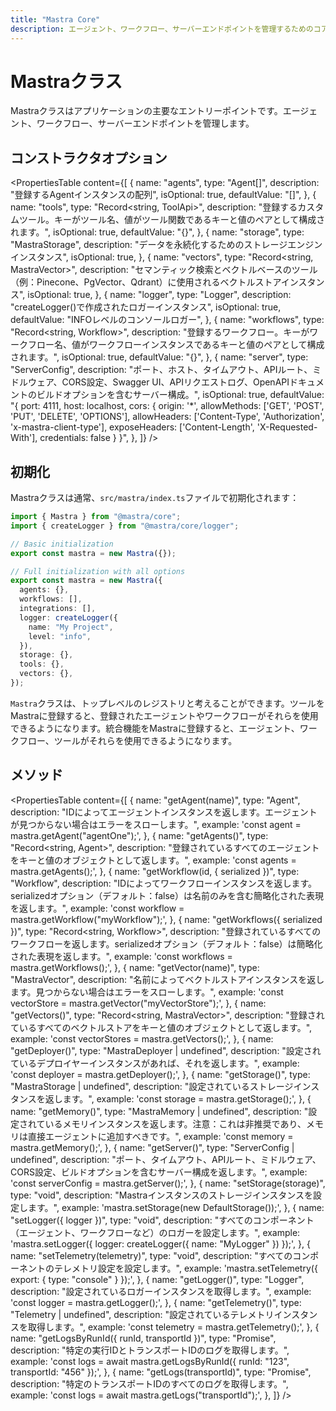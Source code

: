 ```yaml
---
title: "Mastra Core"
description: エージェント、ワークフロー、サーバーエンドポイントを管理するためのコアエントリーポイントであるMastraクラスのドキュメント。
---
```


# Mastraクラス

Mastraクラスはアプリケーションの主要なエントリーポイントです。エージェント、ワークフロー、サーバーエンドポイントを管理します。

## コンストラクタオプション

<PropertiesTable
  content={[
    {
      name: "agents",
      type: "Agent[]",
      description: "登録するAgentインスタンスの配列",
      isOptional: true,
      defaultValue: "[]",
    },
    {
      name: "tools",
      type: "Record<string, ToolApi>",
      description:
        "登録するカスタムツール。キーがツール名、値がツール関数であるキーと値のペアとして構成されます。",
      isOptional: true,
      defaultValue: "{}",
    },
    {
      name: "storage",
      type: "MastraStorage",
      description: "データを永続化するためのストレージエンジンインスタンス",
      isOptional: true,
    },
    {
      name: "vectors",
      type: "Record<string, MastraVector>",
      description:
        "セマンティック検索とベクトルベースのツール（例：Pinecone、PgVector、Qdrant）に使用されるベクトルストアインスタンス",
      isOptional: true,
    },
    {
      name: "logger",
      type: "Logger",
      description: "createLogger()で作成されたロガーインスタンス",
      isOptional: true,
      defaultValue: "INFOレベルのコンソールロガー",
    },
    {
      name: "workflows",
      type: "Record<string, Workflow>",
      description: "登録するワークフロー。キーがワークフロー名、値がワークフローインスタンスであるキーと値のペアとして構成されます。",
      isOptional: true,
      defaultValue: "{}",
    },
    {
      name: "server",
      type: "ServerConfig",
      description: "ポート、ホスト、タイムアウト、APIルート、ミドルウェア、CORS設定、Swagger UI、APIリクエストログ、OpenAPIドキュメントのビルドオプションを含むサーバー構成。",
      isOptional: true,
      defaultValue: "{ port: 4111, host: localhost,  cors: { origin: '*', allowMethods: ['GET', 'POST', 'PUT', 'DELETE', 'OPTIONS'], allowHeaders: ['Content-Type', 'Authorization', 'x-mastra-client-type'], exposeHeaders: ['Content-Length', 'X-Requested-With'], credentials: false } }",
    },
  ]}
/>

## 初期化

Mastraクラスは通常、`src/mastra/index.ts`ファイルで初期化されます：

```typescript copy filename=src/mastra/index.ts
import { Mastra } from "@mastra/core";
import { createLogger } from "@mastra/core/logger";

// Basic initialization
export const mastra = new Mastra({});

// Full initialization with all options
export const mastra = new Mastra({
  agents: {},
  workflows: [],
  integrations: [],
  logger: createLogger({
    name: "My Project",
    level: "info",
  }),
  storage: {},
  tools: {},
  vectors: {},
});
```

`Mastra`クラスは、トップレベルのレジストリと考えることができます。ツールをMastraに登録すると、登録されたエージェントやワークフローがそれらを使用できるようになります。統合機能をMastraに登録すると、エージェント、ワークフロー、ツールがそれらを使用できるようになります。

## メソッド

<PropertiesTable
  content={[
    {
      name: "getAgent(name)",
      type: "Agent",
      description:
        "IDによってエージェントインスタンスを返します。エージェントが見つからない場合はエラーをスローします。",
      example: 'const agent = mastra.getAgent("agentOne");',
    },
    {
      name: "getAgents()",
      type: "Record<string, Agent>",
      description:
        "登録されているすべてのエージェントをキーと値のオブジェクトとして返します。",
      example: 'const agents = mastra.getAgents();',
    },
    {
      name: "getWorkflow(id, { serialized })",
      type: "Workflow",
      description:
        "IDによってワークフローインスタンスを返します。serializedオプション（デフォルト：false）は名前のみを含む簡略化された表現を返します。",
      example: 'const workflow = mastra.getWorkflow("myWorkflow");',
    },
    {
      name: "getWorkflows({ serialized })",
      type: "Record<string, Workflow>",
      description:
        "登録されているすべてのワークフローを返します。serializedオプション（デフォルト：false）は簡略化された表現を返します。",
      example: 'const workflows = mastra.getWorkflows();',
    },
    {
      name: "getVector(name)",
      type: "MastraVector",
      description:
        "名前によってベクトルストアインスタンスを返します。見つからない場合はエラーをスローします。",
      example: 'const vectorStore = mastra.getVector("myVectorStore");',
    },
    {
      name: "getVectors()",
      type: "Record<string, MastraVector>",
      description:
        "登録されているすべてのベクトルストアをキーと値のオブジェクトとして返します。",
      example: 'const vectorStores = mastra.getVectors();',
    },
    {
      name: "getDeployer()",
      type: "MastraDeployer | undefined",
      description:
        "設定されているデプロイヤーインスタンスがあれば、それを返します。",
      example: 'const deployer = mastra.getDeployer();',
    },
    {
      name: "getStorage()",
      type: "MastraStorage | undefined",
      description:
        "設定されているストレージインスタンスを返します。",
      example: 'const storage = mastra.getStorage();',
    },
    {
      name: "getMemory()",
      type: "MastraMemory | undefined",
      description:
        "設定されているメモリインスタンスを返します。注意：これは非推奨であり、メモリは直接エージェントに追加すべきです。",
      example: 'const memory = mastra.getMemory();',
    },
    {
      name: "getServer()",
      type: "ServerConfig | undefined",
      description:
        "ポート、タイムアウト、APIルート、ミドルウェア、CORS設定、ビルドオプションを含むサーバー構成を返します。",
      example: 'const serverConfig = mastra.getServer();',
    },
    {
      name: "setStorage(storage)",
      type: "void",
      description:
        "Mastraインスタンスのストレージインスタンスを設定します。",
      example: 'mastra.setStorage(new DefaultStorage());',
    },
    {
      name: "setLogger({ logger })",
      type: "void",
      description:
        "すべてのコンポーネント（エージェント、ワークフローなど）のロガーを設定します。",
      example: 'mastra.setLogger({ logger: createLogger({ name: "MyLogger" }) });',
    },
    {
      name: "setTelemetry(telemetry)",
      type: "void",
      description:
        "すべてのコンポーネントのテレメトリ設定を設定します。",
      example: 'mastra.setTelemetry({ export: { type: "console" } });',
    },
    {
      name: "getLogger()",
      type: "Logger",
      description:
        "設定されているロガーインスタンスを取得します。",
      example: 'const logger = mastra.getLogger();',
    },
    {
      name: "getTelemetry()",
      type: "Telemetry | undefined",
      description:
        "設定されているテレメトリインスタンスを取得します。",
      example: 'const telemetry = mastra.getTelemetry();',
    },
    {
      name: "getLogsByRunId({ runId, transportId })",
      type: "Promise<any>",
      description:
        "特定の実行IDとトランスポートIDのログを取得します。",
      example: 'const logs = await mastra.getLogsByRunId({ runId: "123", transportId: "456" });',
    },
    {
      name: "getLogs(transportId)",
      type: "Promise<any>",
      description:
        "特定のトランスポートIDのすべてのログを取得します。",
      example: 'const logs = await mastra.getLogs("transportId");',
    },
  ]}
/>